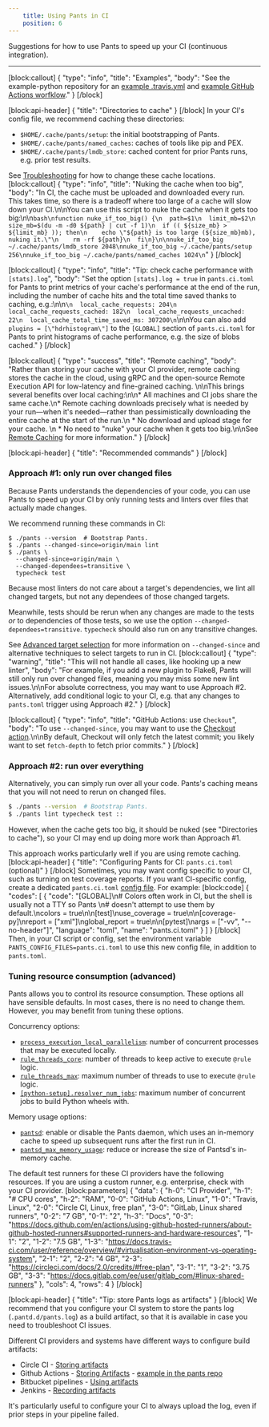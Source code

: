 ```yaml
---
    title: Using Pants in CI
    position: 6
---
```


Suggestions for how to use Pants to speed up your CI (continuous integration).

---

[block:callout]
{
  "type": "info",
  "title": "Examples",
  "body": "See the example-python repository for an [example .travis.yml](https://github.com/pantsbuild/example-python/blob/main/.travis.yml) and [example GitHub Actions worfklow](https://github.com/pantsbuild/example-python/blob/main/.github/workflows/pants.yaml)."
}
[/block]

[block:api-header]
{
  "title": "Directories to cache"
}
[/block]
In your CI's config file, we recommend caching these directories:

* `$HOME/.cache/pants/setup`: the initial bootstrapping of Pants.
* `$HOME/.cache/pants/named_caches`: caches of tools like pip and PEX.
* `$HOME/.cache/pants/lmdb_store`: cached content for prior Pants runs, e.g. prior test results.

See [Troubleshooting](doc:troubleshooting#how-to-change-your-cache-directory) for how to change these cache locations.
[block:callout]
{
  "type": "info",
  "title": "Nuking the cache when too big",
  "body": "In CI, the cache must be uploaded and downloaded every run. This takes time, so there is a tradeoff where too large of a cache will slow down your CI.\n\nYou can use this script to nuke the cache when it gets too big:\n\n```bash\nfunction nuke_if_too_big() {\n  path=$1\n  limit_mb=$2\n  size_mb=$(du -m -d0 ${path} | cut -f 1)\n  if (( ${size_mb} > ${limit_mb} )); then\n    echo \"${path} is too large (${size_mb}mb), nuking it.\"\n    rm -rf ${path}\n  fi\n}\n\nnuke_if_too_big ~/.cache/pants/lmdb_store 2048\nnuke_if_too_big ~/.cache/pants/setup 256\nnuke_if_too_big ~/.cache/pants/named_caches 1024\n```"
}
[/block]

[block:callout]
{
  "type": "info",
  "title": "Tip: check cache performance with `[stats].log`",
  "body": "Set the option `[stats].log = true` in `pants.ci.toml` for Pants to print metrics of your cache's performance at the end of the run, including the number of cache hits and the total time saved thanks to caching, e.g.:\n\n```\n  local_cache_requests: 204\n  local_cache_requests_cached: 182\n  local_cache_requests_uncached: 22\n  local_cache_total_time_saved_ms: 307200\n```\n\nYou can also add `plugins = [\"hdrhistogram\"]` to the `[GLOBAL]` section of `pants.ci.toml` for Pants to print histograms of cache performance, e.g. the size of blobs cached."
}
[/block]

[block:callout]
{
  "type": "success",
  "title": "Remote caching",
  "body": "Rather than storing your cache with your CI provider, remote caching stores the cache in the cloud, using gRPC and the open-source Remote Execution API for low-latency and fine-grained caching. \n\nThis brings several benefits over local caching:\n\n* All machines and CI jobs share the same cache.\n* Remote caching downloads precisely what is needed by your run—when it's needed—rather than pessimistically downloading the entire cache at the start of the run.\n   * No download and upload stage for your cache. \n   * No need to \"nuke\" your cache when it gets too big.\n\nSee [Remote Caching](doc:remote-caching) for more information."
}
[/block]

[block:api-header]
{
  "title": "Recommended commands"
}
[/block]
### Approach #1: only run over changed files

Because Pants understands the dependencies of your code, you can use Pants to speed up your CI by only running tests and linters over files that actually made changes.

We recommend running these commands in CI:

```shell
$ ./pants --version  # Bootstrap Pants.
$ ./pants --changed-since=origin/main lint
$ ./pants \
  --changed-since=origin/main \
  --changed-dependees=transitive \
  typecheck test
```

Because most linters do not care about a target's dependencies, we lint all changed targets, but not any dependees of those changed targets.

Meanwhile, tests should be rerun when any changes are made to the tests _or_ to dependencies of those tests, so we use the option `--changed-dependees=transitive`. `typecheck` should also run on any transitive changes.

See [Advanced target selection](doc:advanced-target-selection) for more information on `--changed-since` and alternative techniques to select targets to run in CI.
[block:callout]
{
  "type": "warning",
  "title": "This will not handle all cases, like hooking up a new linter",
  "body": "For example, if you add a new plugin to Flake8, Pants will still only run over changed files, meaning you may miss some new lint issues.\n\nFor absolute correctness, you may want to use Approach #2. Alternatively, add conditional logic to your CI, e.g. that any changes to `pants.toml` trigger using Approach #2."
}
[/block]

[block:callout]
{
  "type": "info",
  "title": "GitHub Actions: use `Checkout`",
  "body": "To use `--changed-since`, you may want to use the [Checkout action](https://github.com/actions/checkout).\n\nBy default, Checkout will only fetch the latest commit; you likely want to set `fetch-depth`  to fetch prior commits."
}
[/block]
### Approach #2: run over everything

Alternatively, you can simply run over all your code. Pants's caching means that you will not need to rerun on changed files.

```bash
$ ./pants --version  # Bootstrap Pants.
$ ./pants lint typecheck test ::
```

However, when the cache gets too big, it should be nuked (see "Directories to cache"), so your CI may end up doing more work than Approach #1.

This approach works particularly well if you are using remote caching.
[block:api-header]
{
  "title": "Configuring Pants for CI: `pants.ci.toml` (optional)"
}
[/block]
Sometimes, you may want config specific to your CI, such as turning on test coverage reports. If you want CI-specific config, create a dedicated `pants.ci.toml` [config file](doc:options). For example:
[block:code]
{
  "codes": [
    {
      "code": "[GLOBAL]\n# Colors often work in CI, but the shell is usually not a TTY so Pants \n# doesn't attempt to use them by default.\ncolors = true\n\n[test]\nuse_coverage = true\n\n[coverage-py]\nreport = [\"xml\"]\nglobal_report = true\n\n[pytest]\nargs = [\"-vv\", \"--no-header\"]",
      "language": "toml",
      "name": "pants.ci.toml"
    }
  ]
}
[/block]
Then, in your CI script or config, set the environment variable `PANTS_CONFIG_FILES=pants.ci.toml` to use this new config file, in addition to `pants.toml`.

### Tuning resource consumption (advanced)

Pants allows you to control its resource consumption. These options all have sensible defaults. In most cases, there is no need to change them. However, you may benefit from tuning these options.

Concurrency options:

* [`process_execution_local_parallelism`](doc:reference-global#section-process-execution-local-parallelism): number of concurrent processes that may be executed locally.
* [`rule_threads_core`](doc:reference-global#section-rule-threads-core): number of threads to keep active to execute `@rule` logic.
* [`rule_threads_max`](doc:reference-global#section-rule-threads-max): maximum number of threads to use to execute `@rule` logic.
* [`[python-setup].resolver_num_jobs`](doc:reference-python-setup#section-resolver-jobs): maximum number of concurrent jobs to build Python wheels with.

Memory usage options:

* [`pantsd`](doc:reference-global#section-pantsd): enable or disable the Pants daemon, which uses an in-memory cache to speed up subsequent runs after the first run in CI.
* [`pantsd_max_memory_usage`](doc:reference-global#section-pantsd-max-memory-usage): reduce or increase the size of Pantsd's in-memory cache.

The default test runners for these CI providers have the following resources. If you are using a custom runner, e.g. enterprise, check with your CI provider.
[block:parameters]
{
  "data": {
    "h-0": "CI Provider",
    "h-1": "# CPU cores",
    "h-2": "RAM",
    "0-0": "GitHub Actions, Linux",
    "1-0": "Travis, Linux",
    "2-0": "Circle CI, Linux, free plan",
    "3-0": "GitLab, Linux shared runners",
    "0-2": "7 GB",
    "0-1": "2",
    "h-3": "Docs",
    "0-3": "https://docs.github.com/en/actions/using-github-hosted-runners/about-github-hosted-runners#supported-runners-and-hardware-resources",
    "1-1": "2",
    "1-2": "7.5 GB",
    "1-3": "https://docs.travis-ci.com/user/reference/overview/#virtualisation-environment-vs-operating-system",
    "2-1": "2",
    "2-2": "4 GB",
    "2-3": "https://circleci.com/docs/2.0/credits/#free-plan",
    "3-1": "1",
    "3-2": "3.75 GB",
    "3-3": "https://docs.gitlab.com/ee/user/gitlab_com/#linux-shared-runners"
  },
  "cols": 4,
  "rows": 4
}
[/block]

[block:api-header]
{
  "title": "Tip: store Pants logs as artifacts"
}
[/block]
We recommend that you configure your CI system to store the pants log (`.pantd.d/pants.log`) as a build artifact, so that it is available in case you need to troubleshoot CI issues.

Different CI providers and systems have different ways to configure build artifacts:

* Circle CI - [Storing artifacts](https://circleci.com/docs/2.0/artifacts/)
* Github Actions - [Storing Artifacts](https://docs.github.com/en/actions/guides/storing-workflow-data-as-artifacts) - [example in the pants repo](https://github.com/pantsbuild/pants/pull/11860) 
* Bitbucket pipelines - [Using artifacts](https://support.atlassian.com/bitbucket-cloud/docs/use-artifacts-in-steps/)
* Jenkins - [Recording artifacts](https://www.jenkins.io/doc/pipeline/tour/tests-and-artifacts/)

It's particularly useful to configure your CI to always upload the log, even if prior steps in your pipeline failed.
